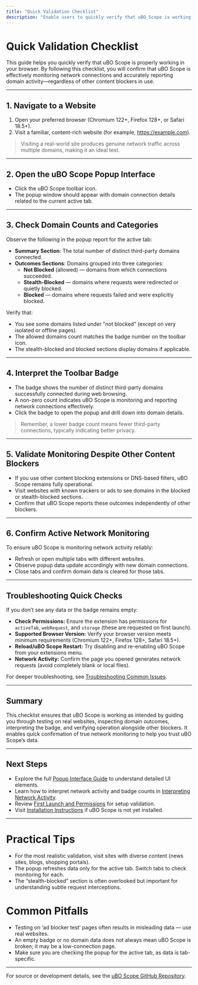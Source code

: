 ```yaml
---
title: "Quick Validation Checklist"
description: "Enable users to quickly verify that uBO Scope is working: recommend navigating to websites, checking reported domains, and interpreting the badge. Highlight scenarios to confirm true network monitoring (even if other blockers are active)."
---
```


# Quick Validation Checklist

This guide helps you quickly verify that uBO Scope is properly working in your browser. By following this checklist, you will confirm that uBO Scope is effectively monitoring network connections and accurately reporting domain activity—regardless of other content blockers in use.

---

## 1. Navigate to a Website

1. Open your preferred browser (Chromium 122+, Firefox 128+, or Safari 18.5+).
2. Visit a familiar, content-rich website (for example, https://example.com).

> Visiting a real-world site produces genuine network traffic across multiple domains, making it an ideal test.

---

## 2. Open the uBO Scope Popup Interface

- Click the uBO Scope toolbar icon.
- The popup window should appear with domain connection details related to the current active tab.

---

## 3. Check Domain Counts and Categories

Observe the following in the popup report for the active tab:

- **Summary Section**: The total number of distinct third-party domains connected.
- **Outcomes Sections**: Domains grouped into three categories:
  - **Not Blocked** (allowed) — domains from which connections succeeded.
  - **Stealth-Blocked** — domains where requests were redirected or quietly blocked.
  - **Blocked** — domains where requests failed and were explicitly blocked.

Verify that:

- You see some domains listed under "not blocked" (except on very isolated or offline pages).
- The allowed domains count matches the badge number on the toolbar icon.
- The stealth-blocked and blocked sections display domains if applicable.

---

## 4. Interpret the Toolbar Badge

- The badge shows the number of distinct third-party domains successfully connected during web browsing.
- A non-zero count indicates uBO Scope is monitoring and reporting network connections effectively.
- Click the badge to open the popup and drill down into domain details.

> Remember, a lower badge count means fewer third-party connections, typically indicating better privacy.

---

## 5. Validate Monitoring Despite Other Content Blockers

- If you use other content blocking extensions or DNS-based filters, uBO Scope remains fully operational.
- Visit websites with known trackers or ads to see domains in the blocked or stealth-blocked sections.
- Confirm that uBO Scope reports these outcomes independently of other blockers.

---

## 6. Confirm Active Network Monitoring

To ensure uBO Scope is monitoring network activity reliably:

- Refresh or open multiple tabs with different websites.
- Observe popup data update accordingly with new domain connections.
- Close tabs and confirm domain data is cleared for those tabs.

---

## Troubleshooting Quick Checks

If you don’t see any data or the badge remains empty:

- **Check Permissions:** Ensure the extension has permissions for `activeTab`, `webRequest`, and `storage` (these are requested on first launch).
- **Supported Browser Version:** Verify your browser version meets minimum requirements (Chromium 122+, Firefox 128+, Safari 18.5+).
- **Reload/uBO Scope Restart:** Try disabling and re-enabling uBO Scope from your extensions menu.
- **Network Activity:** Confirm the page you opened generates network requests (avoid completely blank or local files).

For deeper troubleshooting, see [Troubleshooting Common Issues](/getting-started/using-validating/troubleshooting).

---

## Summary

This checklist ensures that uBO Scope is working as intended by guiding you through testing on real websites, inspecting domain outcomes, interpreting the badge, and verifying operation alongside other blockers. It enables quick confirmation of true network monitoring to help you trust uBO Scope’s data.

---

## Next Steps

- Explore the full [Popup Interface Guide](/getting-started/using-validating/exploring-popup) to understand detailed UI elements.
- Learn how to interpret network activity and badge counts in [Interpreting Network Activity](/guides/using-ubo-scope/interpreting-network-activity).
- Review [First Launch and Permissions](/getting-started/install-configure/first-launch) for setup validation.
- Visit [Installation Instructions](/getting-started/install-configure/installation) if uBO Scope is not yet installed.


---

# Practical Tips

- For the most realistic validation, visit sites with diverse content (news sites, blogs, shopping portals).
- The popup refreshes data only for the active tab. Switch tabs to check monitoring for each.
- The “stealth-blocked” section is often overlooked but important for understanding subtle request interceptions.

# Common Pitfalls

- Testing on ‘ad blocker test’ pages often results in misleading data — use real websites.
- An empty badge or no domain data does not always mean uBO Scope is broken; it may be a low-connection page.
- Make sure you are checking the popup for the active tab, as data is tab-specific.

---

For source or development details, see the [uBO Scope GitHub Repository](https://github.com/gorhill/uBO-Scope).